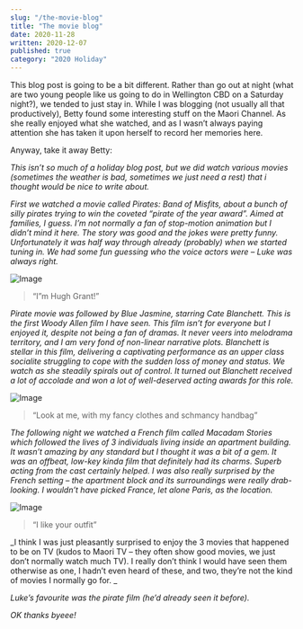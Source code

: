 ```yaml
---
slug: "/the-movie-blog"
title: "The movie blog"
date: 2020-11-28
written: 2020-12-07
published: true
category: "2020 Holiday"
---
```


This blog post is going to be a bit different. Rather than go out at night (what are two young people like us going to do in Wellington CBD on a Saturday night?), we tended to just stay in. While I was blogging (not usually all that productively), Betty found some interesting stuff on the Maori Channel. As she really enjoyed what she watched, and as I wasn’t always paying attention she has taken it upon herself to record her memories here.

Anyway, take it away Betty:

_This isn’t so much of a holiday blog post, but we did watch various movies (sometimes the weather is bad, sometimes we just need a rest) that i thought would be nice to write about._

_First we watched a movie called Pirates: Band of Misfits, about a bunch of silly pirates trying to win the coveted “pirate of the year award”. Aimed at families, I guess. I’m not normally a fan of stop-motion animation but I didn’t mind it here. The story was good and the jokes were pretty funny. Unfortunately it was half way through already (probably) when we started tuning in. We had some fun guessing who the voice actors were – Luke was always right._

![Image](pirates.jpg)

> “I”m Hugh Grant\!”

_Pirate movie was followed by Blue Jasmine, starring Cate Blanchett. This is the first Woody Allen film I have seen. This film isn’t for everyone but I enjoyed it, despite not being a fan of dramas. It never veers into melodrama territory, and I am very fond of non-linear narrative plots. Blanchett is stellar in this film, delivering a captivating performance as an upper class socialite struggling to cope with the sudden loss of money and status. We watch as she steadily spirals out of control. It turned out Blanchett received a lot of accolade and won a lot of well-deserved acting awards for this role._

![Image](bluejasmine.jpg)

> “Look at me, with my fancy clothes and schmancy handbag”

_The following night we watched a French film called Macadam Stories which followed the lives of 3 individuals living inside an apartment building. It wasn’t amazing by any standard but I thought it was a bit of a gem. It was an offbeat, low-key kinda film that definitely had its charms. Superb acting from the cast certainly helped. I was also really surprised by the French setting – the apartment block and its surroundings were really drab-looking. I wouldn’t have picked France, let alone Paris, as the location._

![Image](macadamstories.jpg)

> “I like your outfit”

_I think I was just pleasantly surprised to enjoy the 3 movies that happened to be on TV (kudos to Maori TV – they often show good movies, we just don’t normally watch much TV). I really don’t think I would have seen them otherwise as one, I hadn’t even heard of these, and two, they’re not the kind of movies I normally go for. _

_Luke’s favourite was the pirate film (he’d already seen it before)._

_OK thanks byeee\!_